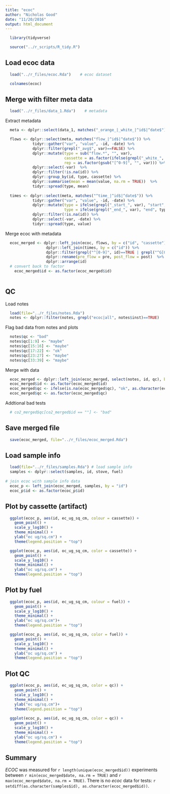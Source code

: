 ```yaml
---
title: "ecoc"
author: "Nicholas Good"
date: "11/20/2016"
output: html_document
---
```


```r
  library(tidyverse)
```

```r
  source("../r_scripts/R_tidy.R")
```

## Load ecoc data

```r
  load("../r_files/ecoc.Rda")    # ecoc dataset
```

```r
  colnames(ecoc)
```

## Merge with filter meta data

```r
  load("../r_files/data_1.Rda")    # metadata
```

Extract metadata
```r
  meta <- dplyr::select(data_1, matches("_orange_|_white_|^id$|^date$"))

  flows <- dplyr::select(meta, matches("flow_|^id$|^date$")) %>%
            tidyr::gather("var", "value", -id, -date) %>%
            dplyr::filter(grepl("_avg$", var)==FALSE) %>%
            dplyr::mutate(type = sub("flow.*", "", var),
                          cassette = as.factor(ifelse(grepl("_white_", var), "A", "E")),
                          rep = as.factor(gsub("[^0-9]", "", var))) %>%
            dplyr::select(-var)  %>%
            dplyr::filter(!is.na(id)) %>%
            dplyr::group_by(id, type, cassette) %>%
            dplyr::summarise(mean = mean(value, na.rm = TRUE))  %>%
            tidyr::spread(type, mean)
  
  times <- dplyr::select(meta, matches("^time_|^id$|^date$")) %>%
            tidyr::gather("var", "value", -id, -date) %>%
            dplyr::mutate(type = ifelse(grepl("_start_", var), "start", "NA"),
                          type = ifelse(grepl("_end_", var), "end", type)) %>%
            dplyr::filter(!is.na(id)) %>%  
            dplyr::select(-var, -date) %>%
            tidyr::spread(type, value)
```

Merge ecoc with metadata

```r
  ecoc_merged <- dplyr::left_join(ecoc, flows, by = c("id", "cassette"))  %>%  
                  dplyr::left_join(times, by = c("id")) %>%  
                  dplyr::filter(grepl("^[0-9]", id)==TRUE | grepl("^G[0-9]", id)==TRUE) %>%
                  dplyr::rename(pre_flow = pre, post_flow = post)  %>%
                  dplyr::arrange(id)
  # convert back to factor
    ecoc_merged$id <- as.factor(ecoc_merged$id)
  
```

## QC

Load notes
```r
  load(file="../r_files/notes.Rda")
  notes <- dplyr::filter(notes, grepl("ecoc|all", notes$inst)==TRUE)
```

Flag bad data from notes and plots

```r
  notes$qc <- "bad"
  notes$qc[1:9] <- "maybe"
  notes$qc[15:16] <- "maybe"
  notes$qc[17:22] <- "ok"
  notes$qc[23:27] <- "maybe"
  notes$qc[33:39] <- "maybe"
```

Merge with data

```r
  ecoc_merged <- dplyr::left_join(ecoc_merged, select(notes, id, qc), by = "id")
  ecoc_merged$id <- as.factor(ecoc_merged$id)
  ecoc_merged$qc <- ifelse(is.na(ecoc_merged$qc), "ok", as.character(ecoc_merged$qc))
  ecoc_merged$qc <- as.factor(ecoc_merged$qc)
```

Addtional bad tests

```r
  # co2_merged$qc[co2_merged$id == ""] <- "bad"
```

## Save merged file

```r
  save(ecoc_merged, file="../r_files/ecoc_merged.Rda")
```

## Load sample info

```r
  load(file="../r_files/samples.Rda") # load sample info
  samples <- dplyr::select(samples, id, stove, fuel)
  
# join ecoc with sample info data
  ecoc_p <- left_join(ecoc_merged, samples, by = "id")
  ecoc_p$id <- as.factor(ecoc_p$id)
```

## Plot by cassette (artifact)

```r
  ggplot(ecoc_p, aes(id, ec_ug_sq_cm, colour = cassette)) +
    geom_point() +
    scale_y_log10() +
    theme_minimal() +
    ylab("ec ug/sq.cm") +
    theme(legend.position = "top")

  ggplot(ecoc_p, aes(id, oc_ug_sq_cm, color = cassette)) +
    geom_point() +
    scale_y_log10() +
    theme_minimal() +
    ylab("oc ug/sq.cm") +
    theme(legend.position = "top")
```

## Plot by fuel

```r
  ggplot(ecoc_p, aes(id, ec_ug_sq_cm, colour = fuel)) +
    geom_point() +
    scale_y_log10() +
    theme_minimal() +
    ylab("ec ug/sq.cm")+
    theme(legend.position = "top")

  ggplot(ecoc_p, aes(id, oc_ug_sq_cm, color = fuel)) +
    geom_point() +
    scale_y_log10() +
    theme_minimal() +
    ylab("oc ug/sq.cm") +
    theme(legend.position = "top")
```

## Plot QC

```r
  ggplot(ecoc_p, aes(id, ec_ug_sq_cm, color = qc)) +
    geom_point() +
    scale_y_log10() +
    theme_minimal() +
    ylab("ec ug/sq.cm")+
    theme(legend.position = "top")
    
  ggplot(ecoc_p, aes(id, oc_ug_sq_cm, color = qc)) +
    geom_point() +
    scale_y_log10() +
    theme_minimal() +
    ylab("oc ug/sq.cm") +
    theme(legend.position = "top")
```

## Summary

$ECOC$ was measured for `r length(unique(ecoc_merged$id))` experiments between `r min(ecoc_merged$date, na.rm = TRUE)` and `r max(ecoc_merged$date, na.rm = TRUE)`. There is no $ecoc$ data for tests: `r setdiff(as.character(samples$id), as.character(ecoc_merged$id))`.

